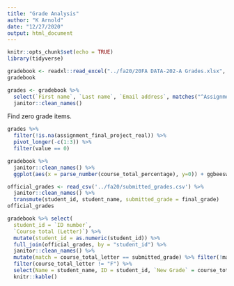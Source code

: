 ```yaml
---
title: "Grade Analysis"
author: "K Arnold"
date: "12/27/2020"
output: html_document
---
```


```r
knitr::opts_chunk$set(echo = TRUE)
library(tidyverse)
```

```r
gradebook <- readxl::read_excel("../fa20/20FA DATA-202-A Grades.xlsx", na = "-")
gradebook
```

```r
grades <- gradebook %>%
  select(`First name`, `Last name`, `Email address`, matches("^Assignment.*Real\\)$")) %>% 
  janitor::clean_names()
```

Find zero grade items.

```r
grades %>% 
  filter(!is.na(assignment_final_project_real)) %>% 
  pivot_longer(-c(1:3)) %>% 
  filter(value == 0)
```

```r
gradebook %>%
  janitor::clean_names() %>%
  ggplot(aes(x = parse_number(course_total_percentage), y=0)) + ggbeeswarm::geom_beeswarm(groupOnX = FALSE)
```

```r
official_grades <- read_csv('../fa20/submitted_grades.csv') %>% 
  janitor::clean_names() %>% 
  transmute(student_id, student_name, submitted_grade = final_grade)
official_grades
```


```r
gradebook %>% select(
  student_id = `ID number`,
  `Course total (Letter)`) %>% 
  mutate(student_id = as.numeric(student_id)) %>% 
  full_join(official_grades, by = "student_id") %>% 
  janitor::clean_names() %>% 
  mutate(match = course_total_letter == submitted_grade) %>% filter(!match) %>% 
  filter(course_total_letter != "F") %>% 
  select(Name = student_name, ID = student_id, `New Grade` = course_total_letter, `Old Grade` = submitted_grade) %>% 
  knitr::kable()
```

